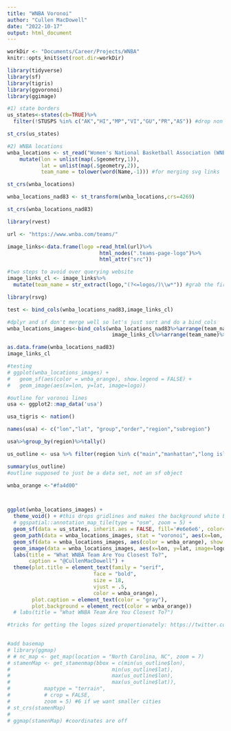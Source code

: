 ```yaml
---
title: "WNBA Voronoi"
author: "Cullen MacDowell"
date: "2022-10-17"
output: html_document
---
```


```r
workDir <- "Documents/Career/Projects/WNBA"
knitr::opts_knit$set(root.dir=workDir)

library(tidyverse)
library(sf)
library(tigris)
library(ggvoronoi)
library(ggimage)

```

```r

#1) state borders
us_states<-states(cb=TRUE)%>%
  filter(!STUSPS %in% c("AK","HI","MP","VI","GU","PR","AS")) #drop non continental states and territories

st_crs(us_states)

#2) WNBA locations
wnba_locations <- st_read("Women's National Basketball Association (WNBA).kml")%>%
    mutate(lon = unlist(map(.$geometry,1)),
           lat = unlist(map(.$geometry,2)),
           team_name = tolower(word(Name,-1))) #for merging svg links

st_crs(wnba_locations)

wnba_locations_nad83 <- st_transform(wnba_locations,crs=4269)

st_crs(wnba_locations_nad83)

```


```r
library(rvest)

url <- "https://www.wnba.com/teams/"

image_links<-data.frame(logo =read_html(url)%>%
                              html_nodes(".teams-page-logo")%>%
                              html_attr("src"))

#two steps to avoid over querying website
image_links_cl <- image_links%>%
  mutate(team_name = str_extract(logo,"(?<=logos/)\\w*")) #grab the first word (\w*) that comes after the string 'logos/'

```

```r
library(rsvg)

test <- bind_cols(wnba_locations_nad83,image_links_cl)

#dplyr and sf don't merge well so let's just sort and do a bind_cols
wnba_locations_images<-bind_cols(wnba_locations_nad83%>%arrange(team_name),
                                  image_links_cl%>%arrange(team_name)%>%select(-team_name))

as.data.frame(wnba_locations_nad83)
image_links_cl

#testing
# ggplot(wnba_locations_images) + 
#   geom_sf(aes(color = wnba_orange), show.legend = FALSE) +
#   geom_image(aes(x=lon, y=lat, image=logo))
```


```r
#outline for voronoi lines
usa <- ggplot2::map_data('usa')

usa_tigris <- nation()

names(usa) <- c("lon","lat", "group","order","region","subregion")

usa%>%group_by(region)%>%tally()

us_outline <- usa %>% filter(region %in% c("main","manhattan","long island","staten island"))

summary(us_outline)
#outline supposed to just be a data set, not an sf object

```


```r

wnba_orange <-"#fa4d00"



ggplot(wnba_locations_images) +
  theme_void() + #this drops gridlines and makes the background white by default
  # ggspatial::annotation_map_tile(type = "osm", zoom = 5) +
  geom_sf(data = us_states, inherit.aes = FALSE, fill='#e6e6e6', color="white", size=.2) +
  geom_path(data = wnba_locations_images, stat = "voronoi", aes(x=lon, y=lat), outline = us_outline, size = .2, alpha = .80) +
  geom_sf(data = wnba_locations_images, aes(color = wnba_orange), show.legend = FALSE) +
  geom_image(data = wnba_locations_images, aes(x=lon, y=lat, image=logo), asp = 1.618, size = .04) +
  labs(title = "What WNBA Team Are You Closest To?", 
       caption = "@CullenMacDowell") +
  theme(plot.title = element_text(family = "serif", 
                            face = "bold",
                            size = 18,
                            vjust = .5,
                            color = wnba_orange),
        plot.caption = element_text(color = "gray"),
        plot.background = element_rect(color = wnba_orange))
  # labs(title = "What WNBA Team Are You Closest To?")

#tricks for getting the logos sized proportionately: https://twitter.com/thomas_mock/status/1304469114036064256/photo/2
  


```

```r
#add basemap
# library(ggmap)
# # nc_map <- get_map(location = "North Carolina, NC", zoom = 7)
# stamenMap <- get_stamenmap(bbox = c(min(us_outline$lon),
#                                 min(us_outline$lat),
#                                 max(us_outline$lon),
#                                 max(us_outline$lat)),
#           maptype = "terrain", 
#           # crop = FALSE,
#           zoom = 5) #6 if we want smaller cities
# st_crs(stamenMap)
# 
# ggmap(stamenMap) #coordinates are off

```


